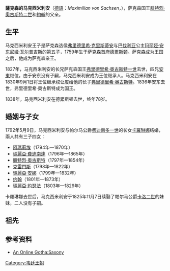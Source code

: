 {{Infobox royalty
| name        = 馬克西米利安
| image       = Maximilian Saxony.jpg
| image_size  = 200px
| birth_date  = {{birth date|1759|4|13|df=y}}
| birth_place = [[德勒斯登|德勒斯登]]
| death_date  = {{death date and age|1838|1|3|1759|4|13|df=y}}
| death_place = 德勒斯登
| full name   = Maximilian Maria Joseph Anton Johann Baptist Johann Evangelista Ignaz Augustin Xavier Aloys Johann Nepomuk Januar Hermenegild Agnellis Paschalis
| house       = [[韋廷王朝|韋廷王朝]]阿爾貝系
| father      = [[弗里德里希·克里斯蒂安_(萨克森选侯)|薩克森選侯腓特烈·克里斯蒂安]]
| mother      = [[巴伐利亞的瑪麗亞·安東妮亞|巴伐利亞的瑪麗亞·安東妮亞]]
| religion    = [[羅馬天主教|羅馬天主教]]
}}

'''薩克森的马克西米利安'''（[[德語|德語]]：''Maximilian von Sachsen''，{{bd|1759年|4月13日|1838年|1月3日|catIdx=M}}），萨克森国王[[腓特烈·奧古斯特二世_(薩克森國王)|腓特烈·奧古斯特二世]]和[[約翰_(薩克森國王)|約翰]]的父亲。

== 生平 ==
马克西米利安王子是萨克森选侯[[弗里德里希·克里斯蒂安_(薩克森選侯)|弗里德里希·克里斯蒂安]]与[[巴伐利亚|巴伐利亚]]公主[[玛丽娅·安东尼娅·瓦尔普吉斯_(巴伐利亚)|玛丽娅·安东尼娅·瓦尔普吉斯]]的第五子，1759年生于萨克森首府[[德累斯顿|德累斯顿]]。萨克森成为王国之后，他成为萨克森亲王。

1827年，马克西米利安的长兄萨克森国王[[弗里德里希·奥古斯特一世_(萨克森国王)|弗里德里希·奥古斯特一世]]去世，四兄[[安東_(薩克森國王)|安東]]继位。由于安东没有子嗣，马克西米利安成为王位继承人。马克西米利安在1830年9月1日将王位继承权让度给他的长子[[弗里德里希·奥古斯特二世_(萨克森国王)|弗里德里希·奥古斯特]]。1836年安东去世，弗里德里希·奥古斯特成为国王。

1838年，马克西米利安在德累斯顿去世，终年78岁。

== 婚姻与子女 ==
1792年5月9日，马克西米利安与帕尔马公爵[[费迪南多一世_(帕尔马)|费迪南多一世]]的长女[[帕爾馬的卡羅琳娜|卡羅琳娜]]结婚，兩人共有三子四女：
* [[薩克森的阿瑪莉埃_(1794-1870)|阿瑪莉埃]]（1794年—1870年）
* [[薩克森的瑪麗亞·費迪南達|瑪麗亞·費迪南達]]（1796年—1865年）
* [[腓特烈·奧古斯特二世_(薩克森國王)|腓特烈·奥古斯特]]（1797年—1854年）
* [[薩克森的克雷門斯|克雷門斯]]（1798年—1822年）
* [[薩克森的瑪麗亞·安娜_(1799-1832)|瑪麗亞·安娜]]（1799年—1832年）
* [[约翰_(萨克森國王)|约翰]]（1801年—1873年）
* [[瑪麗亞·約瑟法·阿瑪莉亞|瑪麗亞·約瑟法]]（1803年—1829年）

卡羅琳娜去世后，马克西米利安于1825年11月7日续娶了帕尔马公爵[[卡洛二世_(帕尔马)|卡洛二世]]的妹妹{{le|瑪麗亞·路易莎·卡洛塔|Princess Maria Luisa Carlota of Parma}}，二人没有子嗣。

== 祖先 ==
{{Ahnentafel top|先祖}}<center>
{{ahnentafel-compact5
| style = font-size: 85%; 
|boxstyle_1=background-color: #ddf;
|boxstyle_2=background-color: #fdd;
|boxstyle_3=background-color: #ffc;
|boxstyle_4=background-color: #dfd;
|boxstyle_5=background-color: #9fe;
|1='''薩克森的馬克西米利安'''
|2='''父：'''薩克森選侯[[弗里德里希·克里斯蒂安_(萨克森选侯)|腓特烈·克里斯蒂安]]
|3='''母：'''巴伐利亞的[[巴伐利亞的瑪麗亞·安東妮亞|瑪麗亞·安東妮亞]]
|4='''祖父：'''波蘭國王[[奥古斯特三世_(波兰)|奧古斯特三世]]
|5='''祖母：'''奧地利的[[奧地利的瑪麗亞·約瑟法_(1699-1757)|瑪麗亞·約瑟法]]
|6='''外祖父：'''神聖羅馬皇帝[[查理七世_(神圣罗马帝国)|查理七世]]
|7='''外祖母：'''奧地利的[[奧地利的瑪麗亞·艾瑪莉亞_(1701-1756)|瑪麗亞·艾瑪莉亞]]
|8='''曾祖父：'''波蘭國王[[奥古斯特二世_(波兰)|奧古斯特二世]]
|9='''曾祖母：'''[[克莉絲蒂安妮·艾伯哈爾汀|克莉絲蒂安妮·艾伯哈爾汀]]
|10= '''外曾祖父：'''神聖羅馬皇帝[[約瑟夫一世_(神聖羅馬帝國)|約瑟夫一世]]
|11='''外曾祖母：'''[[威廉米娜·阿瑪利亞_(不倫瑞克-呂訥堡)|威廉明妮·阿瑪莉埃]]
|12='''外曾祖父：'''[[馬克西米利安二世·埃曼努爾|馬克西米利安二世·埃曼努爾]]
|13='''外曾祖母：'''[[特蕾莎·庫妮根達·索別斯卡|特蕾莎·庫妮根達·索別斯卡]]
|14='''外曾祖父：'''神聖羅馬皇帝約瑟夫一世（同上）
|15='''外曾祖母：'''威廉明妮·阿瑪莉埃（同上）
|16='''高祖父：'''薩克森選侯[[约翰·格奥尔格三世|约翰·格奥尔格三世]]
|17='''高祖母：'''丹麥的[[丹麥的安娜·索菲|安娜·索菲公主]]
|18='''外高祖父：'''布蘭登堡-拜律特藩侯[[克里斯蒂安·恩斯特_(布蘭登堡-拜律特)|克里斯蒂安·恩斯特]]
|19='''外高祖母：'''符騰堡的索菲·路易絲
|20='''外高祖父：'''神聖羅馬皇帝[[利奥波德一世_(神圣罗马帝国)|利奧波德一世]]
|21='''外高祖母：'''[[諾伊堡的艾莉奧諾·瑪格達倫納|艾蕾諾爾·瑪格達列娜]]
|22='''外高祖父：'''不倫瑞克-卡倫貝格公爵[[約翰·腓特烈_(不倫瑞克-卡倫貝格)|約翰·腓特烈]]
|23='''外高祖母：'''普法爾茨的{{le|貝內迪塔·亨麗埃特|Benedicta Henrietta of the Palatinate}}
|24='''外高祖父：'''巴伐利亞選侯[[斐迪南·馬利亞_(巴伐利亞選侯)|斐迪南·馬利亞]]
|25='''外高祖母：'''薩伏依的{{le|恩里切塔·阿德萊德|Princess Henriette Adelaide of Savoy}}
|26='''外高祖父：'''波蘭國王[[扬三世·索别斯基|扬三世·索别斯基]]
|27='''外高祖母：'''[[瑪麗亞·卡齊米埃拉·達爾昆|瑪麗亞·卡齊米埃拉·達爾昆]]
|28='''外高祖父：'''神聖羅馬皇帝利奧波德一世（同上）
|29='''外高祖母：'''艾蕾諾爾·瑪格達列娜（同上）
|30='''外高祖父：'''不倫瑞克-卡倫貝格公爵約翰·腓特烈（同上）
|31='''外高祖母：'''普法爾茨的貝內迪塔·亨麗埃特（同上）
}}</center>
{{ahnentafel bottom}}

== 参考资料 ==
*[https://web.archive.org/web/20081216083748/http://pages.prodigy.net/ptheroff/gotha/saxony.html An Online Gotha:Saxony]

{{Authority control}}
{{DEFAULTSORT: Maximilian}}
[[Category:韦廷王朝|Category:韦廷王朝]]